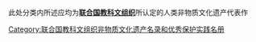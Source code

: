 {{catmore|人类非物质文化遗产代表作名录}}
此处分类内所述应均为'''[[联合国教科文组织|联合国教科文组织]]'''所认定的人类非物质文化遗产代表作
{{Commons cat|Masterpieces of the Oral and Intangible Heritage of Humanity}}

[[Category:联合国教科文组织非物质文化遗产名录和优秀保护实践名册|Category:联合国教科文组织非物质文化遗产名录和优秀保护实践名册]]